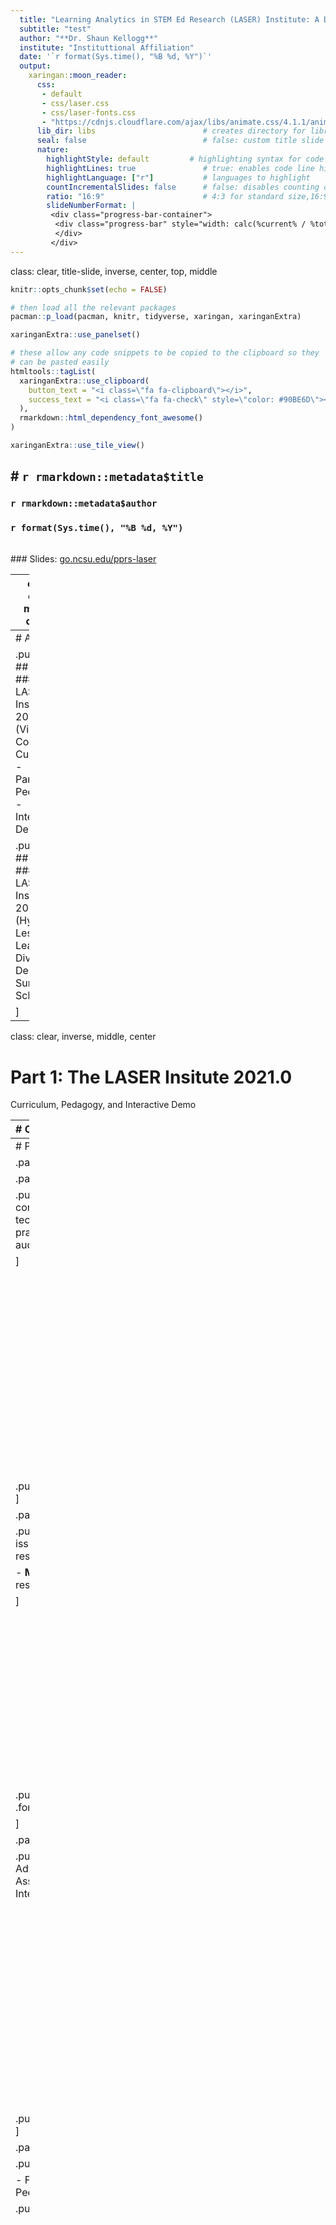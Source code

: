 ```yaml
---
  title: "Learning Analytics in STEM Ed Research (LASER) Institute: A Deeper Dive into Curriculum & Pedagogy"
  subtitle: "test" 
  author: "**Dr. Shaun Kellogg**"
  institute: "Instituttional Affiliation"
  date: '`r format(Sys.time(), "%B %d, %Y")`'
  output:
    xaringan::moon_reader:
      css:
       - default
       - css/laser.css
       - css/laser-fonts.css
       - "https://cdnjs.cloudflare.com/ajax/libs/animate.css/4.1.1/animate.min.css"
      lib_dir: libs                        # creates directory for libraries
      seal: false                          # false: custom title slide
      nature:
        highlightStyle: default         # highlighting syntax for code
        highlightLines: true               # true: enables code line highlighting
        highlightLanguage: ["r"]           # languages to highlight
        countIncrementalSlides: false      # false: disables counting of incremental slides
        ratio: "16:9"                      # 4:3 for standard size,16:9
        slideNumberFormat: |
         <div class="progress-bar-container">
          <div class="progress-bar" style="width: calc(%current% / %total% * 100%);">
          </div>
         </div>
---
```

class: clear, title-slide, inverse, center, top, middle

```r
knitr::opts_chunk$set(echo = FALSE)
```

```r
# then load all the relevant packages
pacman::p_load(pacman, knitr, tidyverse, xaringan, xaringanExtra)
```

```r
xaringanExtra::use_panelset()
```

```r
# these allow any code snippets to be copied to the clipboard so they 
# can be pasted easily
htmltools::tagList(
  xaringanExtra::use_clipboard(
    button_text = "<i class=\"fa fa-clipboard\"></i>",
    success_text = "<i class=\"fa fa-check\" style=\"color: #90BE6D\"></i>",
  ),
  rmarkdown::html_dependency_font_awesome()
)
```
```r
xaringanExtra::use_tile_view()

```

# `r rmarkdown::metadata$title`
----
### `r rmarkdown::metadata$author`
### `r format(Sys.time(), "%B %d, %Y")`
<br>
### Slides: [go.ncsu.edu/pprs-laser](https://www.fi.ncsu.edu/projects/laser-institute/)

---
class: clear, middle, center

.center[ ## .font130[.center[**Meet the Team**]]

<img src="img/LASERteam.png" height="450px"/>]


---
# Agenda

.pull-left[
## Part 1
### The LASER Institute 2021.0 (Virtual) 
- Core Curriculum 
- Pandemic Pedagogy   
- Interactive Demo  
]

.pull-right[
## Part 2 
### LASER Institute 2022.0 (Hybrid) 
- Lessons Learned
- Diving Deeper   
- Summer Schedule

]


---
class: clear, inverse, middle, center

# Part 1: The LASER Insitute 2021.0 

Curriculum, Pedagogy, and Interactive Demo


---
# Core Curriculum 

.panelset[

.panel[.panel-name[Target Learners]

.pull-left[
The [LASER Institute](https://www.fi.ncsu.edu/projects/laser-institute/) is a **professional development program** for: 
- STEM Education researchers;
- relatively new to LA; 
- with a basic grasp of stats; and,
- time and dedication to grow professionally.
]

.pull-right[
<img src="img/2021-scholars.png" height="350px"/>
]
]




.panel[.panel-name[Program Goals]

1. **Disciplinary Knowledge**: Deepen understanding of LA methodologies, literature, applications and ethical issues as they relate to STEM education and equity.

2. **Technical Skills:** Develop proficiency with R,  GitHub and other tools for collaboration, reproducible research and computational analysis.

3. **Social Capital:** Expand their professional networks, connecting with researchers and experts in LA related fields, as well as other scholars focused on STEM education.

]

.panel[.panel-name[Content Areas]

.pull-left[
### Discplinary
- [What is LA?](https://youtu.be/gKM3T_CzC10) 
- Data Sources in LA
- Research-Practice Partnerships
- Analytics Workflows
- Legal & Ethical Considerations
]


.pull-right[
### Methodological
- Foundations
- Data Visualization
- Machine Learning
- Text Mining
- Network Analysis
]

]


.panel[.panel-name[Learning Objectives]

- Describe STEM education **questions/issues** addressed by LA

- Identify relevant and appropriate STEM ed **data sources** for analysis

- Apply **computational techniques** to prepare, explore and model STEM data

- Evaluate both the **technical feasibility and ethical issues** in associated with LA

- Develop a **collaborative research agenda** in STEM education that seeks to address challenges in STEM education from a LA lens

]

]


---
# Pandemic Pedagogy

.panelset[

.panel[.panel-name[Learning Labs]

.pull-left[
Provide hands-on experience with R to: 
- conduct reproducible research 
- apply computational techniques
- work with big (and small) data 
- solve practical problems 
- communicate findings to varied audiences

]

.pull-right[
<img src="img/learning-labs.png" height="350px"/>
]
]



.panel[.panel-name[Guest Speakers]

.pull-left[
Discussed topics addressing both: 
- **Disciplinary** issues and concepts that distinguish LA from other research and teaching fields

- **Methodological** overviews and applications in their own research and practice

]

.pull-right[
<img src="img/laser-keynote.png" height="300px"/>
.font80[.center[[2021 LASER Keynote](https://youtu.be/gKM3T_CzC10)]]
]



]

.panel[.panel-name[Affinity Groups]

.pull-left[
Foster collaborations around shared goals, like: 
- Advanced Technologies
- Engagement Online
- Assessment and LA
- Social and Affective Domains  
- Intersection of DEI and LA
]

.pull-right[
<img src="img/affinity-groups.png" height="350px"/>
]
]




.panel[.panel-name[Online Community]

.pull-left[
Provide follow-up through:

- Facilitated discussions 
- Zoom webinars & workshops
- Peer review activities
- Resource repository 
]

.pull-right[<img style="float: left; padding: 25px;" src="img/scholarslack.png" height="400px"/>]

]

]


---
class: clear, middle, center

.center[ ## .font130[.navy[.center[**Interactive Demo!**]]]

https://rstudio.cloud/spaces/140883
]

---
class: clear, inverse, middle, center

# Part 2: The LASER Insitute 2022.0 

Lessons Learned, Instructional Shifts, and Discussion


---
# Lessons Learned

.panelset[

.panel[.panel-name[Disciplinary Knowledge]


.pull-left[
## All Aboard

<img src="img/lines.png" height="300px"/>

]


.pull-right[
## Digging Deeper
*“...it would have been helpful to have to select one ‘track’ so we could have **opportunities to really deepen our understanding of one method** and get some additional hands-on time with it.”*
]

]


.panel[.panel-name[Tech(nical) Skills]


.pull-left[
## impRoved proficiency
- *"**I understand R more closely now** and the myriad functions and features that can be used to wrangle, clean, and visualize data."*

- *“**The labs were critical** in developing my proficiency, particularly with the guidance of an instructor present."*
]


.pull-right[
## Too Much Tech

<img style="float: left; padding: 30px;" src="img/Rlogo.png" height="125px"/>

<img style="float: left; padding: 30px;" src="img/moodle.png" height="125px"/>

<img style="float: left; padding: 30px;" src="img/flipgrid.png" height="125px"/>

<img style="float: left; padding: 30px;" src="img/Octocat.png" height="125px"/>

<img style="float: left; padding: 30px;" src="img/slack.png" height="125px"/>

<img style="float: left; padding: 30px;" src="img/poll-everywhere.png" height="125px"/>

<img style="float: left; padding: 30px;" src="img/twitter-api.png" height="125px"/>

]
]



.panel[.panel-name[Social Capital]
.pull-left[
## A Good Start 
*“Just by **working with others in the labs and having discussions in the affinity groups was very helpful.** I've gained some LinkedIn and Twitter connections and have looked forward to that."*

]


.pull-right[
## Sustaining Connections
*“I think regular check-ins and additional workshops throughout the year will be very helpful... **organize meetups or invite scholars to virtual events** over the next year and collaboration will continue to grow stronger.”
”*
]

]


]

---
# Diving Deeper

.panelset[

.panel[.panel-name[Learning Labs]
Each Content Area (e.g. Data Viz, Text Mining, Machine Learning) will consist of four progressively sequenced Learning Labs that each include: 
- **Overview presentation** to summarize core concepts and practice key R skills
- **Essential reading(s)** and discussions that unpack core concepts
- **Guided practice** with key R skills consisting of a [Case Study](https://laser-institute.github.io/aera-workshop/pages/text-mining-demo.html) (ML, TM, and SNA) or [tutorial](https://rstudio.cloud/learn/primers)
- **Independent analysis** that applies the concepts/skills to a dataset provided or their own 
- A **badge/microcredential** for demonstrating their competency


]


.panel[.panel-name[Guest Speakers]

Our Guest Speaker series will feature authors of the recently updated [Handbook of Learning Analytics](https://www.solaresearch.org/publications/hla-22/) presented by their author(s) presenting topics such as: 
- What is learning analytics?
- Learning Analytics for Understanding and Supporting Collaboration
- Data Literacy and Learning Analytics
- Learning Analytics and Learning at Scale
- Fairness, Absence of Bias, and Equity in Learning Analytics

]



.panel[.panel-name[Community Building]

We've partnered with [Participate, Inc.](https://www.participate.com) to help us: 
- develop in-person and online **community-building activities**
- organize **affinity groups** for collaborative research 
- facilitate monthly **progress updates** with scholars
- moderate discussions forums 

]


]


---
class: clear, middle, center

.center[ ## .font130[.navy[.center[**Summer Schedule**]]]

https://go.ncsu.edu/laser-schedule
]


---
class: clear, center

## .font130[.center[**Thank you!**]]


.center[<img style="border-radius:50%;" src="img/shaun.jpeg" height="200px"/><br/>**Shaun Kellogg**<br/><mailto:sbkellog@ncsu.edu>]

.pull-left-narrow[.center[<img style="border-radius: 50%;" src="https://www.nsf.gov/images/logos/NSF_4-Color_bitmap_Logo.png" height="150px"/> ]]

.pull-right-wide[
.left[.font70[

This work was supported by the National Science Foundation grant DRL-2025090 (ECR:BCSER). Any opinions, findings, and conclusions expressed in this material are those of the authors and do not necessarily reflect the views of the National Science Foundation.
]]
]